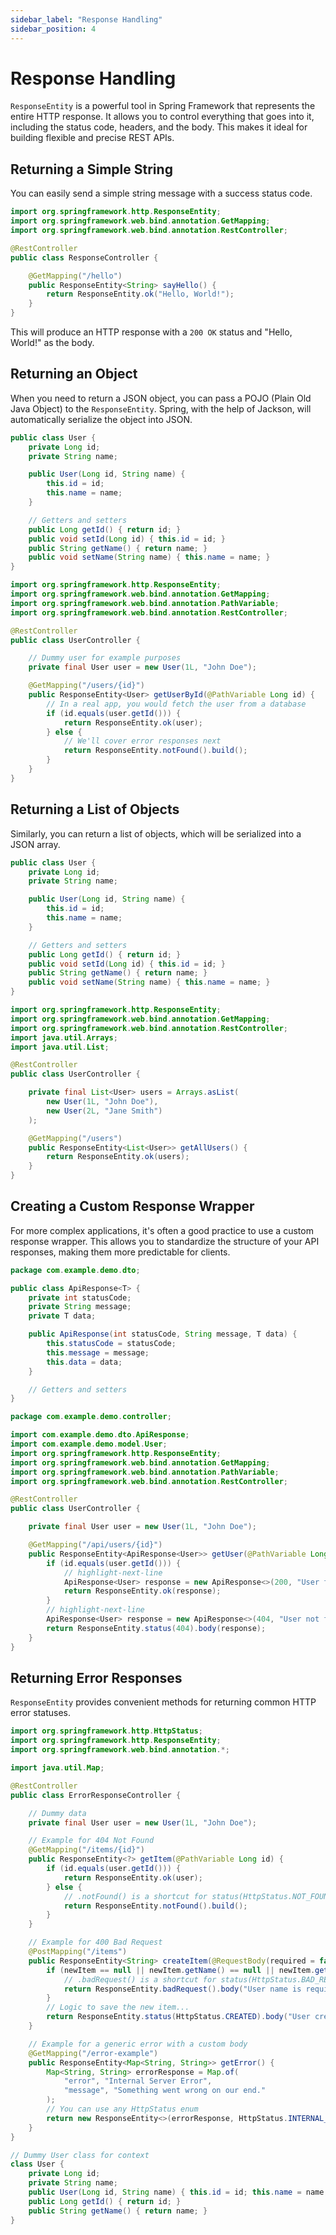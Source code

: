 ```yaml
---
sidebar_label: "Response Handling"
sidebar_position: 4
---
```



# Response Handling

`ResponseEntity` is a powerful tool in Spring Framework that represents the entire HTTP response. It allows you to control everything that goes into it, including the status code, headers, and the body. This makes it ideal for building flexible and precise REST APIs.

## Returning a Simple String

You can easily send a simple string message with a success status code.

```java title="ResponseController.java"
import org.springframework.http.ResponseEntity;
import org.springframework.web.bind.annotation.GetMapping;
import org.springframework.web.bind.annotation.RestController;

@RestController
public class ResponseController {

    @GetMapping("/hello")
    public ResponseEntity<String> sayHello() {
        return ResponseEntity.ok("Hello, World!");
    }
}
```

This will produce an HTTP response with a `200 OK` status and "Hello, World!" as the body.

## Returning an Object

When you need to return a JSON object, you can pass a POJO (Plain Old Java Object) to the `ResponseEntity`. Spring, with the help of Jackson, will automatically serialize the object into JSON.

<Tabs>
<TabItem value="User" label="User.java">

```java
public class User {
    private Long id;
    private String name;

    public User(Long id, String name) {
        this.id = id;
        this.name = name;
    }

    // Getters and setters
    public Long getId() { return id; }
    public void setId(Long id) { this.id = id; }
    public String getName() { return name; }
    public void setName(String name) { this.name = name; }
}
```

</TabItem>
<TabItem value="Controller" label="Controller.java">

```java
import org.springframework.http.ResponseEntity;
import org.springframework.web.bind.annotation.GetMapping;
import org.springframework.web.bind.annotation.PathVariable;
import org.springframework.web.bind.annotation.RestController;

@RestController
public class UserController {

    // Dummy user for example purposes
    private final User user = new User(1L, "John Doe");

    @GetMapping("/users/{id}")
    public ResponseEntity<User> getUserById(@PathVariable Long id) {
        // In a real app, you would fetch the user from a database
        if (id.equals(user.getId())) {
            return ResponseEntity.ok(user);
        } else {
            // We'll cover error responses next
            return ResponseEntity.notFound().build();
        }
    }
}
```

</TabItem>
</Tabs>

## Returning a List of Objects

Similarly, you can return a list of objects, which will be serialized into a JSON array.

<Tabs>
<TabItem value="User" label="User.java">

```java
public class User {
    private Long id;
    private String name;

    public User(Long id, String name) {
        this.id = id;
        this.name = name;
    }

    // Getters and setters
    public Long getId() { return id; }
    public void setId(Long id) { this.id = id; }
    public String getName() { return name; }
    public void setName(String name) { this.name = name; }
}
```

</TabItem>
<TabItem value="Controller" label="Controller.java">

```java
import org.springframework.http.ResponseEntity;
import org.springframework.web.bind.annotation.GetMapping;
import org.springframework.web.bind.annotation.RestController;
import java.util.Arrays;
import java.util.List;

@RestController
public class UserController {

    private final List<User> users = Arrays.asList(
        new User(1L, "John Doe"),
        new User(2L, "Jane Smith")
    );

    @GetMapping("/users")
    public ResponseEntity<List<User>> getAllUsers() {
        return ResponseEntity.ok(users);
    }
}
```

</TabItem>
</Tabs>

## Creating a Custom Response Wrapper

For more complex applications, it's often a good practice to use a custom response wrapper. This allows you to standardize the structure of your API responses, making them more predictable for clients.

<Tabs>

<TabItem value="Response DTO">

```java title="ApiResponse.java"
package com.example.demo.dto;

public class ApiResponse<T> {
    private int statusCode;
    private String message;
    private T data;

    public ApiResponse(int statusCode, String message, T data) {
        this.statusCode = statusCode;
        this.message = message;
        this.data = data;
    }

    // Getters and setters
}
```

</TabItem>

<TabItem value="Controller">

```java title="UserController.java"
package com.example.demo.controller;

import com.example.demo.dto.ApiResponse;
import com.example.demo.model.User;
import org.springframework.http.ResponseEntity;
import org.springframework.web.bind.annotation.GetMapping;
import org.springframework.web.bind.annotation.PathVariable;
import org.springframework.web.bind.annotation.RestController;

@RestController
public class UserController {

    private final User user = new User(1L, "John Doe");

    @GetMapping("/api/users/{id}")
    public ResponseEntity<ApiResponse<User>> getUser(@PathVariable Long id) {
        if (id.equals(user.getId())) {
            // highlight-next-line
            ApiResponse<User> response = new ApiResponse<>(200, "User found", user);
            return ResponseEntity.ok(response);
        }
        // highlight-next-line
        ApiResponse<User> response = new ApiResponse<>(404, "User not found", null);
        return ResponseEntity.status(404).body(response);
    }
}
```

</TabItem>

</Tabs>

## Returning Error Responses

`ResponseEntity` provides convenient methods for returning common HTTP error statuses.

<Tabs>
<TabItem value="Controller" label="Controller.java">

```java
import org.springframework.http.HttpStatus;
import org.springframework.http.ResponseEntity;
import org.springframework.web.bind.annotation.*;

import java.util.Map;

@RestController
public class ErrorResponseController {

    // Dummy data
    private final User user = new User(1L, "John Doe");

    // Example for 404 Not Found
    @GetMapping("/items/{id}")
    public ResponseEntity<?> getItem(@PathVariable Long id) {
        if (id.equals(user.getId())) {
            return ResponseEntity.ok(user);
        } else {
            // .notFound() is a shortcut for status(HttpStatus.NOT_FOUND)
            return ResponseEntity.notFound().build();
        }
    }

    // Example for 400 Bad Request
    @PostMapping("/items")
    public ResponseEntity<String> createItem(@RequestBody(required = false) User newItem) {
        if (newItem == null || newItem.getName() == null || newItem.getName().isEmpty()) {
            // .badRequest() is a shortcut for status(HttpStatus.BAD_REQUEST)
            return ResponseEntity.badRequest().body("User name is required.");
        }
        // Logic to save the new item...
        return ResponseEntity.status(HttpStatus.CREATED).body("User created successfully");
    }

    // Example for a generic error with a custom body
    @GetMapping("/error-example")
    public ResponseEntity<Map<String, String>> getError() {
        Map<String, String> errorResponse = Map.of(
            "error", "Internal Server Error",
            "message", "Something went wrong on our end."
        );
        // You can use any HttpStatus enum
        return new ResponseEntity<>(errorResponse, HttpStatus.INTERNAL_SERVER_ERROR);
    }
}

// Dummy User class for context
class User {
    private Long id;
    private String name;
    public User(Long id, String name) { this.id = id; this.name = name; }
    public Long getId() { return id; }
    public String getName() { return name; }
}
```

</TabItem>
</Tabs>